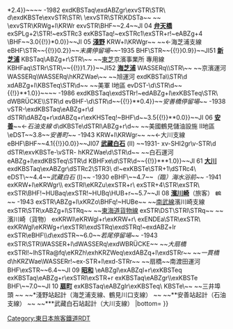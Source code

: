 {{Routemap|inline=<includeonly>yes</includeonly>|collapse=yes|title=鶴見線|title-bg=#ffd400|title-color=black|map=
KBHFa!~HUBaq\dSTR!~dHUBq\cHUBq!~BHF\dHUBq\cd!~DST!~HUBeq\STR~~0.0~~JI01 '''[[鶴見站|鶴見]]''' (III)~~1934-
STR\dSTR\STR\dSTR\HST~~ ~~ ~~[[京急鶴見站|京急鶴見]]
STR\dSTR\STR\dSTR\STR~~ ~~[[File:BSicon exTRAM.svg|14px|link=橫濱市電|橫濱市電]]（鶴見站前停留所）
eHST\dSTR\STR\dSTR\STR~~0.1~~''鶴見（臨時）'' (II)~~1931-1934
eHST\dSTR\STR\dSTR\STR~~0.2~~''鶴見（臨時）'' (I)~~1930-1931
eBHF\dSTR\STR\dSTR\STR~~0.5~~''{{link-ja|本山站 (神奈川縣)|本山駅 (神奈川県)|本山停留場}}''~~-1942
STR\dSTR\STR\dSTR\eHST~~ ~~ ~~''總持寺'' [[File:BSicon exTRAM.svg|14px|link=海岸電氣軌道|鶴見臨港鐵道軌道線]]
cdSTRq!~lMKRZo!~STR\STRr\dSTR\STR\cd!~dSTR~~ ~~[[橫須賀線]]、[[湘南新宿線]]
KRZo\dSTRq\STRr\dSTR\STR~~ ~~[[京濱東北線]]
KRZo\STRq\cSTRq\STRr\cd!~dSTR~~ ~~[[東海道線 (JR東日本)|東海道線]]、[[東海道貨物線]]
KRZo\STRq\STRq\STRr~~ ~~ ~~[[京濱急行電鐵|京急]]：[[京急本線|本線]]
STR2\STRc3\\
STRc1\BHF2+4\STRc3\~~0.9~~JI02 '''[[國道站|國道]]''' [[File:BSicon exTRAM.svg|14px|link=橫濱市電|橫濱市電]]（國道站前停留所）
STRc1\STR+4
\hKRZWae~~ ~~{{link-ja|鶴見川|鶴見川}}
exlv-ENDE@F\BHF~~1.5~~JI03 '''[[鶴見小野站|鶴見小野]]'''
exdKBSTa\exd-STR+l\exd-STR+r\exdSTR\STR\
exvSHI2g+l-!~exv-STR+l\exvSTR-ABZgr\STR\~~ ~~←''鶴見川口支線''
exdKBSTe\exdSTR\exvSTR\STR\
exdKBSTaq\exdABZgr\exvSTR\STR\
exv-DST\exvSTR\STR\~~{{BSkm{{!}}{{!}}*2.4}}~~''{{link-ja|鶴見川口站|鶴見川口駅|鶴見川口}}''~~ -1982
exdKBSTaq\exdABZgr\exvSTR\STR\
d\exdKBSTe\exvSTR\STR\
\exvSTR\STR\KDSTa~~ ~~{{link-ja|鶴見線營業所|鶴見線営業所}}
\exvSTR\KRWg+l\KRWr
exvSTR\BHF~~2.4~~JI 04 '''[[弁天橋站|弁天橋]]'''
exSPLg+2\STR!~exSTRc3
exKBSTaq!~exSTRc1\exSTR+r!~eABZg+4
\BHF~~{{BSkm{{!}}3.0{{!}}*0.0}}~~JI 05 '''[[淺野站|淺野]]'''
KRW+l\KRWgr~~ ~~←海芝浦支線
eBHF\STR~~{{BSkm{{!}}{{!}}0.2}}~~''末廣停留場''~~-1935
BHF\STR~~{{BSkm{{!}}{{!}}0.9}}~~JI51 '''[[新芝浦站|新芝浦]]'''
KBSTaq\ABZg+r\STR\~~ ~~[[東芝]]京濱事業所 專用線
KBHFaq\STRr\STR\~~{{BSkm{{!}}{{!}}1.7}}~~JI52 '''[[海芝浦站|海芝浦]]'''
WASSERq\\STR\~~ ~~京濱運河
WASSERq\WASSERq\hKRZWae\~~ ~~旭運河
exdKBSTa\\STR\d
xdABZg+l\KBSTeq\STR\d~~ ~~美軍{{link-ja|鶴見儲油設施|鶴見貯油施設}} I地區
evDST-\d\STR\d~~{{BSkm{{!}}{{!}}**1.0}}~~''{{link-ja|濱安善站|浜安善駅|濱安善}}''~~ -1986
exdKBSTaq\exdSTRr!~edABZg+l\exKBSTeq\STR\
dWBRÜCKE\\STR\d
evBHF-\d\STR\d~~{{BSkm{{!}}{{!}}**0.4}}~~''安善橋停留場''~~ -1938
vSTR-\exdKBSTaq\eABZg+r\d
dSTRl\dABZq+r\xdABZq+r\exKHSTeq!~BHF\d~~{{BSkm{{!}}3.5{{!}}**0.0}}~~JI 06 '''[[安善站|安善]]'''~~←''石油支線''
d\dKBSTe\dSTRl\ABZg+r\d~~ ~~美國鶴見儲油設施 II地區
\eDST~~3.8~~''安善町''~~ -1943
KRW+l\KRWgr~~ ~~←大川支線
eBHF\BHF~~{{BSkm{{!}}4.1{{!}}0.0}}~~JI07 '''[[武藏白石站|武藏白石]]''' (II) ~~1931-
xv-SHI2gr\v-STR\d
dSTR\exvKBSTe-\vSTR-
hKRZWae\d\STR\d~~ ~~白石運河
eABZg+l\exdKBSTeq\STR\d
KBHFxe\d\STR\d~~{{BSkm{{!}}{{!}}***1.0}}~~JI 61 '''[[大川站 (日本)|大川]]'''
exdKBSTaq\exABZgr\dSTRc2\STR3\
d!~exKBSTe\STR+1\dSTRc4\
eDST\~~4.4~~''武藏白石'' (I)~~ -1930
eBHF\~~4.7~~''（臨）海水浴前''~~ -1941
exKRW+l\eKRWgr\\
exSTRl\eKRZu\exSTR+r\
exSTR+4\STR\exSTR\
exSTR\BHF!~HUBaq\exSTR!~HUBq\HUB+r~~5.7~~JI 08 '''[[濱川崎站|濱川崎]]'''（旅客） [[File:BSicon exTRAM.svg|14px|link=海岸電氣軌道|鶴見臨港鐵道軌道線]]~~ -1943
exSTR\ABZg+l\xKRZo\BHFq!~HUBe~~ ~~[[南武線]]濱川崎支線
exSTR\STR\xABZg+l\STRq~~ ~~[[東海道貨物線]]
exSTR\DST\STRl\STRq~~ ~~濱川崎（貨物）
exKRWl\eKRWgl+r\exKRW+r\
exENDEa\STR\exSTR\
exKRWgl\eKRWg+r\exSTRl\exdSTRq\exdSTRq!~exdABZ+lr
exSTR\eBHF\\d\exdSTR~~6.0~~''若尾停留場''~~ -1943
exSTR\STR\WASSER+l\dWASSERq\exdWBRÜCKE~~ ~~''大扇橋''
exSTRl!~lhSTRa@fq\eKRZh\exhKRZWeq\exdABZq+l\exdSTRr~~ ~~''一貫橋''
d\hKRZWae\WASSERr!~ex-STR+l\exd-STRr~~ ~~扇橋~~南渡田運河
BHF\exSTR~~6.4~~JI 09 '''[[昭和站|昭和]]'''
\eABZgl\exABZql+r\exKBSTeq
exKBSTaq\eABZg+r\exSTRl\exSTR+r
exKBSTaq\eABZgr\\exKBSTe
BHF\~~7.0~~JI 10 '''[[扇町站 (神奈川縣)|扇町]]'''
exKBSTaq\eABZglr\exKBSTeq\
KBSTe\~~ ~~三井埠頭
~~ ~~<nowiki>*</nowiki>淺野站起計（海芝浦支線、鶴見川口支線）
~~ ~~<nowiki>**</nowiki>安善站起計（石油支線）
~~ ~~<nowiki>***</nowiki>武藏白石站起計（大川支線）
|bottom={{navbar|鶴見線RDT}}
}}<noinclude>{{rdt intro|[[鶴見線]]}}

[[Category:東日本旅客鐵道RDT]]
[[Category:鶴見線| ]]

</noinclude>